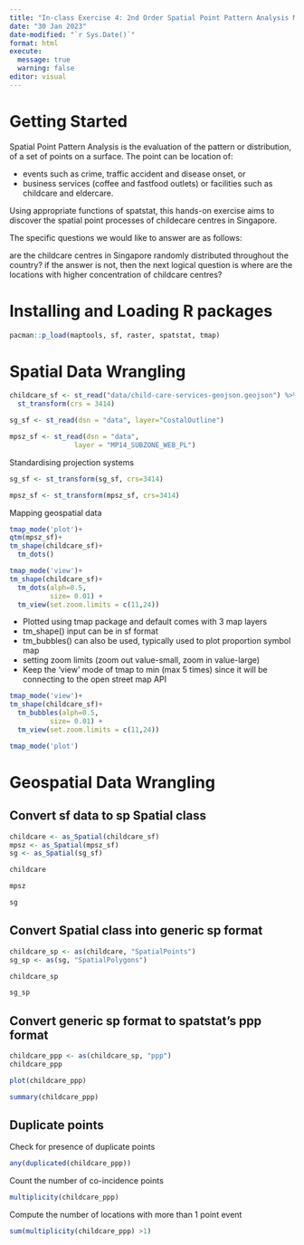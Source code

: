 ```yaml
---
title: "In-class Exercise 4: 2nd Order Spatial Point Pattern Analysis Methods"
date: "30 Jan 2023"
date-modified: "`r Sys.Date()`"
format: html
execute: 
  message: true
  warning: false
editor: visual
---
```


# Getting Started

Spatial Point Pattern Analysis is the evaluation of the pattern or distribution, of a set of points on a surface. The point can be location of:

-   events such as crime, traffic accident and disease onset, or
-   business services (coffee and fastfood outlets) or facilities such as childcare and eldercare.

Using appropriate functions of spatstat, this hands-on exercise aims to discover the spatial point processes of childecare centres in Singapore.

The specific questions we would like to answer are as follows:

are the childcare centres in Singapore randomly distributed throughout the country? if the answer is not, then the next logical question is where are the locations with higher concentration of childcare centres?

# Installing and Loading R packages

```r
pacman::p_load(maptools, sf, raster, spatstat, tmap)
```

# Spatial Data Wrangling

```r
childcare_sf <- st_read("data/child-care-services-geojson.geojson") %>%
  st_transform(crs = 3414)
```

```r
sg_sf <- st_read(dsn = "data", layer="CostalOutline")
```

```r
mpsz_sf <- st_read(dsn = "data", 
                layer = "MP14_SUBZONE_WEB_PL")
```

Standardising projection systems

```r
sg_sf <- st_transform(sg_sf, crs=3414)
```

```r
mpsz_sf <- st_transform(mpsz_sf, crs=3414)
```

Mapping geospatial data

```r
tmap_mode('plot')+
qtm(mpsz_sf)+
tm_shape(childcare_sf)+
  tm_dots() 
```

```r
tmap_mode('view')+
tm_shape(childcare_sf)+
  tm_dots(alph=0.5,
          size= 0.01) +
  tm_view(set.zoom.limits = c(11,24))
```

-   Plotted using tmap package and default comes with 3 map layers
-   tm_shape() input can be in sf format
-   tm_bubbles() can also be used, typically used to plot proportion symbol map
-   setting zoom limits (zoom out value-small, zoom in value-large)
-   Keep the 'view' mode of tmap to min (max 5 times) since it will be connecting to the open street map API

```r
tmap_mode('view')+
tm_shape(childcare_sf)+
  tm_bubbles(alph=0.5,
          size= 0.01) +
  tm_view(set.zoom.limits = c(11,24))
```

```r
tmap_mode('plot')
```

# Geospatial Data Wrangling

## Convert sf data to sp Spatial class

```r
childcare <- as_Spatial(childcare_sf)
mpsz <- as_Spatial(mpsz_sf)
sg <- as_Spatial(sg_sf)
```

```r
childcare
```

```r
mpsz
```

```r
sg
```

## Convert Spatial class into generic sp format

```r
childcare_sp <- as(childcare, "SpatialPoints")
sg_sp <- as(sg, "SpatialPolygons")
```

```r
childcare_sp
```

```r
sg_sp
```

## Convert generic sp format to spatstat's ppp format

```r
childcare_ppp <- as(childcare_sp, "ppp")
childcare_ppp
```

```r
plot(childcare_ppp)
```

```r
summary(childcare_ppp)
```

## Duplicate points

Check for presence of duplicate points

```r
any(duplicated(childcare_ppp))
```

Count the number of co-incidence points

```r
multiplicity(childcare_ppp)
```

Compute the number of locations with more than 1 point event

```r
sum(multiplicity(childcare_ppp) >1)
```



